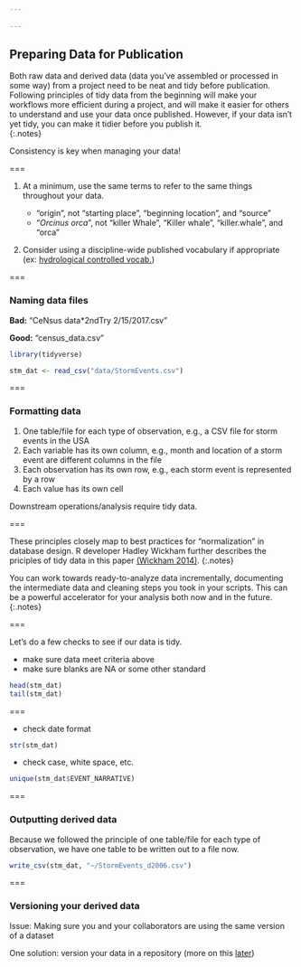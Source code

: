 ```yaml
---
 
---
```


## Preparing Data for Publication

Both raw data and derived data (data you've assembled or processed in some way) from a project need to be neat and tidy before publication.  Following principles of tidy data from the beginning will make your workflows more efficient during a project, and will make it easier for others to understand and use your data once published.  However, if your data isn't yet tidy, you can make it tidier before you publish it.  
{:.notes} 

Consistency is key when managing your data!

===

1. At a minimum, use the same terms to refer to the same things throughout your data.

   - "origin", not "starting place", "beginning location", and "source"
   - "*Orcinus orca*", not "killer Whale", "Killer whale", "killer.whale", and "orca"

2. Consider using a discipline-wide published vocabulary if appropriate (ex: [hydrological controlled vocab.](http://vocabulary.odm2.org/))

===

### Naming data files 

__Bad:__  "CeNsus data*2ndTry 2/15/2017.csv"   

__Good:__  "census_data.csv"  

```r
library(tidyverse)

stm_dat <- read_csv("data/StormEvents.csv")
```

===

### Formatting data

1. One table/file for each type of observation, e.g., a CSV file for storm events in the USA 
2. Each variable has its own column, e.g., month and location of a storm event are different columns in the file
3. Each observation has its own row, e.g., each storm event is represented by a row
4. Each value has its own cell

Downstream operations/analysis require tidy data.  

===

These principles closely map to best practices for “normalization” in database design.  R developer Hadley Wickham further describes the priciples of tidy data in this paper [(Wickham 2014)](http://www.jstatsoft.org/v59/i10/paper). 
{:.notes}

You can work towards ready-to-analyze data incrementally, documenting the intermediate data and cleaning steps you took in your scripts.  This can be a powerful accelerator for your analysis both now and in the future.  
{:.notes}

===

Let's do a few checks to see if our data is tidy.

 - make sure data meet criteria above
 - make sure blanks are NA or some other standard
 
```r
head(stm_dat)
tail(stm_dat)
```    

=== 

 - check date format
```r
str(stm_dat)    
```  

 - check case, white space, etc.  
```r
unique(stm_dat$EVENT_NARRATIVE)    
```

===
    
### Outputting derived data 
    
Because we followed the principle of one table/file for each type of observation, 
we have one table to be written out to a file now.  

```r
write_csv(stm_dat, "~/StormEvents_d2006.csv")
```

===
    
### Versioning your derived data

Issue: Making sure you and your collaborators are using the same version of a dataset

One solution: version your data in a repository (more on this [later](#versioning-data))



